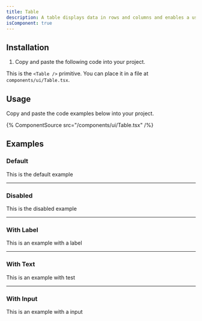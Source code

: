 ```yaml
---
title: Table
description: A table displays data in rows and columns and enables a user to navigate its contents via directional navigation keys, and optionally supports row selection and sorting.
isComponent: true
---
```


## Installation

1. Copy and paste the following code into your project.

This is the `<Table />` primitive. You can place it in a file at `components/ui/Table.tsx`.

## Usage

Copy and paste the code examples below into your project.

{% ComponentSource src="/components/ui/Table.tsx" /%}

## Examples

### Default

This is the default example

---

### Disabled

This is the disabled example

---

### With Label

This is an example with a label

---

### With Text

This is an example with test

---

### With Input

This is an example with a input
